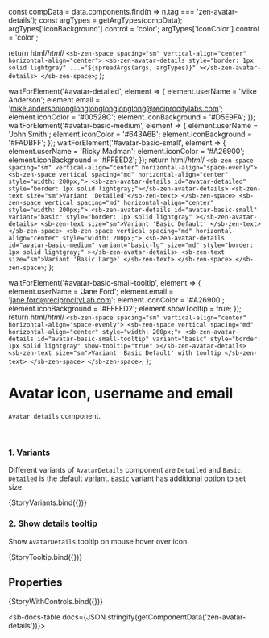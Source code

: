 const compData = data.components.find(n => n.tag === 'zen-avatar-details');
const argTypes = getArgTypes(compData);
argTypes['iconBackground'].control = 'color';
argTypes['iconColor'].control = 'color';

<Meta title="Graphics/Avatar/Avatar Details" component="zen-avatar-details" argTypes={argTypes} />

  return html/*html*/ `
    <sb-zen-space spacing="sm" vertical-align="center" horizontal-align="center">
      <sb-zen-avatar-details
        style="border: 1px solid lightgray"
        ...="${spreadArgs(args, argTypes)}"
      ></sb-zen-avatar-details>
    </sb-zen-space>
  `;
};

  waitForElement('#avatar-detailed', element => {
    element.userName = 'Mike Anderson';
    element.email = 'mike.andersonlonglonglonglonglonglong@reciprocitylabs.com';
    element.iconColor = '#00528C';
    element.iconBackground = '#D5E9FA';
  });
  waitForElement('#avatar-basic-medium', element => {
    element.userName = 'John Smith';
    element.iconColor = '#643A6B';
    element.iconBackground = '#FADBFF';
  });
  waitForElement('#avatar-basic-small', element => {
    element.userName = 'Ricky Madman';
    element.iconColor = '#A26900';
    element.iconBackground = '#FFEED2';
  });
  return html/*html*/ `
    <sb-zen-space spacing="sm" vertical-align="center" horizontal-align="space-evenly">
      <sb-zen-space vertical spacing="md" horizontal-align="center" style="width: 200px;">
        <sb-zen-avatar-details id="avatar-detailed" style="border: 1px solid lightgray;"></sb-zen-avatar-details>
        <sb-zen-text size="sm">Variant 'Detailed'</sb-zen-text>
      </sb-zen-space>
      <sb-zen-space vertical spacing="md" horizontal-align="center" style="width: 200px;">
        <sb-zen-avatar-details
          id="avatar-basic-small"
          variant="basic"
          style="border: 1px solid lightgray"
        ></sb-zen-avatar-details>
        <sb-zen-text size="sm">Variant 'Basic Default' </sb-zen-text>
      </sb-zen-space>
      <sb-zen-space vertical spacing="md" horizontal-align="center" style="width: 200px;">
        <sb-zen-avatar-details
          id="avatar-basic-medium"
          variant="basic-lg"
          size="md"
          style="border: 1px solid lightgray;"
        ></sb-zen-avatar-details>
        <sb-zen-text size="sm">Variant 'Basic Large' </sb-zen-text>
      </sb-zen-space>
    </sb-zen-space>
  `;
};

  waitForElement('#avatar-basic-small-tooltip', element => {
    element.userName = 'Jane Ford';
    element.email = 'jane.ford@reciprocityLab.com';
    element.iconColor = '#A26900';
    element.iconBackground = '#FFEED2';
    element.showTooltip = true;
  });
  return html/*html*/ `
    <sb-zen-space spacing="sm" vertical-align="center" horizontal-align="space-evenly">
      <sb-zen-space vertical spacing="md" horizontal-align="center" style="width: 200px;">
        <sb-zen-avatar-details
          id="avatar-basic-small-tooltip"
          variant="basic"
          style="border: 1px solid lightgray"
          show-tooltip="true"
        ></sb-zen-avatar-details>
        <sb-zen-text size="sm">Variant 'Basic Default' with tooltip </sb-zen-text>
      </sb-zen-space>
    </sb-zen-space>
  `;
};

# Avatar icon, username and email

`Avatar details` component.

<br />

### 1. Variants

Different variants of `AvatarDetails` component are `Detailed` and `Basic`. `Detailed` is the default variant. `Basic` variant has additional option to set size.

<Canvas>
  <Story name="StoryVariants">{StoryVariants.bind({})}</Story>
</Canvas>

### 2. Show details tooltip

Show `AvatarDetails` tooltip on mouse hover over icon.

<Canvas>
  <Story name="StoryTooltip">{StoryTooltip.bind({})}</Story>
</Canvas>

## Properties

<Canvas>
  <Story
    name="default"
    args={{
      ...getDefaultArgs(argTypes),
      userName: 'Mike Anderson',
      email: 'mike.anderson@reciprocitylabs.com',
    }}
  >
    {StoryWithControls.bind({})}
  </Story>
</Canvas>

<ArgsTable story="default" />

<sb-docs-table docs={JSON.stringify(getComponentData('zen-avatar-details'))}></sb-docs-table>
